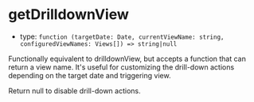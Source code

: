 
# getDrilldownView

- type: `function (targetDate: Date, currentViewName: string, configuredViewNames: Views[]) => string|null`

Functionally equivalent to drilldownView, but accepts a function that can return a view name. It's useful for customizing the drill-down actions depending on the target date and triggering view.

Return null to disable drill-down actions.

<Canvas>
  <Story id="props--cal-drilldown-view" />
</Canvas>
